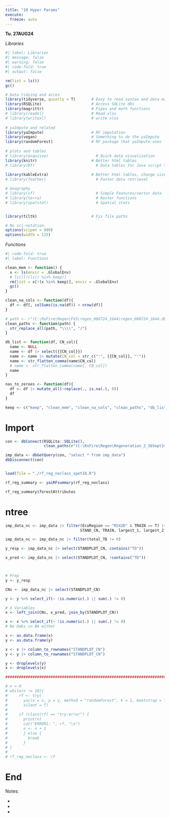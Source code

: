```yaml
---
title: "10 Hyper Params"
execute: 
  freeze: auto
---
```


**Tu. 27AUG24**

*Libraries*
```r
#| label: Libraries
#| message: false
#| warning: false
#| code-fold: true
#| output: false

rm(list = ls())                                                      
gc()                                                                                 

# Data tidying and acces
library(tidyverse, quietly = T)       # Easy to read syntax and data manipulation                   
library(RSQLite)                      # Access SQLite dbs   
library(magrittr)                     # Pipes and math functions    
# library(readxl)                     # Read xlsx 
# library(writexl)                    # write xlsx     
                                                   
# yaImpute and related                           
library(yaImpute)                     # RF imputation     
library(vegan)                        # Something to do the yaImpute 
library(randomForest)                 # RF package that yaImpute uses                                   
                                                     
# plots and tables                          
# library(esquisse)                     # Quick data visualization   
library(knitr)                        # Better html tables
# library(DT)                           # Data tables for Java script tables in HTML
                                                   
library(kableExtra)                   # Better html tables, change sizes
# library(feather)                      # Faster data retrieval    

# Geography
# library(sf)                           # Simple Features/vector data
# library(terra)                        # Raster functions
# library(spatstat)                     # Spatial stats


library(tcltk)                        # Fix file paths

# No sci-notation. 
options(scipen = 999)
options(width = 125)
```

*Functions*
```r
#| code-fold: true
#| label: Functions

clean_mem <- function() {
  x <- ls(envir = .GlobalEnv)
  # ls()[!(ls() %in% keep)]
  rm(list = x[!(x %in% keep)], envir = .GlobalEnv)
  gc()
}

clean_na_cols <- function(df){
  df <- df[, colSums(is.na(df)) < nrow(df)]
}

# path <- r"(C:\RxFire\Regen\FVS\regen_080724_1644\regen_080724_1644.db)"
clean_paths <- function(path) {
  str_replace_all(path, "\\\\", "/")
}

db_list <- function(df, CN_col){
  name <- NULL
  name <- df |> select({{CN_col}})
  name <- name |> mutate(CN_col = str_c("'", {{CN_col}}, "'")) 
  name <- str_flatten_comma(name$CN_col)
  # name <- str_flatten_comma(name[, CN_col])
  name
}

nas_to_zeroes <- function(df){
  df <- df |> mutate_all(~replace(., is.na(.), 0))
  df
}

keep <- c("keep", "clean_mem", "clean_na_cols", "clean_paths", "db_list", "nas_to_zeroes")
```



# Import


```r
con <- dbConnect(RSQLite::SQLite(), 
                 clean_paths(r"(C:\RxFire\Regen\Regeneration_2_16Sept24\homemade_fvs_db_17sept24.db)"))

imp_data <- dbGetQuery(con, "select * from imp_data")
dbDisconnect(con)


load(file = "./rf_reg_noclass_spet18.R")

rf_reg_summary <- yaiRFsummary(rf_reg_noclass)

rf_reg_summary$forestAttributes
```






# ntree

```r
imp_data_nc <- imp_data |> filter(EcoRegion == "M242D" & TRAIN == T) |> select(-c(EcoRegion, ECO_NAME, eco_code, 
                                 STAND_CN, TRAIN, largest_1, largest_2, largest_3, max_spp1, max_spp2, max_spp3, FPAG))

imp_data_nc <- imp_data_nc |> filter(total_TD != 0)

y_resp <- imp_data_nc |> select(STANDPLOT_CN, contains("TD"))

x_pred <- imp_data_nc |> select(STANDPLOT_CN, !contains("TD"))



# Prep
y <- y_resp

CNs <- imp_data_nc |> select(STANDPLOT_CN)

y <- y %>% select_if(~ !is.numeric(.) || sum(.) != 0)

# X Variables
x <- left_join(CNs, x_pred, join_by(STANDPLOT_CN))

x <- x %>% select_if(~ !is.numeric(.) || sum(.) != 0)
# No Oaks in BA either

x <- as.data.frame(x)
y <- as.data.frame(y)

x <- x |> column_to_rownames("STANDPLOT_CN")
y <- y |> column_to_rownames("STANDPLOT_CN")

y <- droplevels(y)
x <- droplevels(x)

################################################################################################

# n = 0
# while(n != 10){
#     rf <- try(
#       yai(x = x, y = y, method = "randomForest", k = 1, bootstrap = T, rfMode = "regression"), 
#       silent = T)
#     
#     if (class(rf) == "try-error") {
#       print(n)     
#       cat("ERROR1: ", rf, "\n")
#       n <- n + 1
#       } else {
#         break
#       }
# }
# 
# rf_reg_noclass <- rf
```





















# End

Notes:

- 
- 
-
 
 
 
 